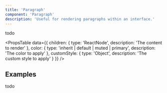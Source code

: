 ```yaml
---
title: 'Paragraph'
component: 'Paragraph'
description: 'Useful for rendering paragraphs within an interface.'
---
```


todo

<PropsTable
  data={{
    children: {
      type: 'ReactNode',
      description: 'The content to render'
    },
    color: {
      type: 'inherit | default | muted | primary',
      description: 'The color to apply'
    },
    customStyle: {
      type: 'Object',
      description: 'The custom style to apply'
    }
  }}
/>

## Examples

todo
